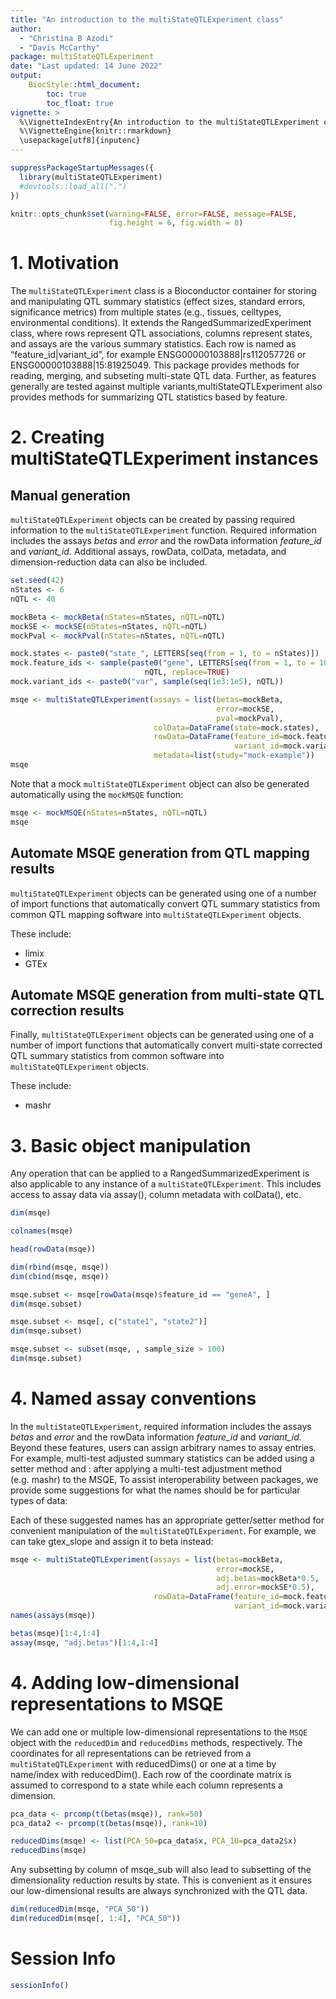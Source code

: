 ```yaml
---
title: "An introduction to the multiStateQTLExperiment class"
author:
  - "Christina B Azodi"
  - "Davis McCarthy"
package: multiStateQTLExperiment
date: "Last updated: 14 June 2022"
output:
    BiocStyle::html_document:
        toc: true
        toc_float: true
vignette: >
  %\VignetteIndexEntry{An introduction to the multiStateQTLExperiment class}
  %\VignetteEngine{knitr::rmarkdown}
  \usepackage[utf8]{inputenc}
---
```


```r
suppressPackageStartupMessages({
  library(multiStateQTLExperiment)
  #devtools::load_all(".")
})

knitr::opts_chunk$set(warning=FALSE, error=FALSE, message=FALSE, 
                      fig.height = 6, fig.width = 8)
```

# 1. Motivation

The `multiStateQTLExperiment` class is a Bioconductor container for storing and manipulating QTL summary statistics (effect sizes, standard errors, significance metrics) from multiple states (e.g., tissues, celltypes, environmental conditions). It extends the RangedSummarizedExperiment class, where rows represent QTL associations, columns represent states, and assays are the various summary statistics. Each row is named as "feature_id|variant_id", for example ENSG00000103888|rs112057726 or ENSG00000103888|15:81925049. This package provides methods for reading, merging, and subseting multi-state QTL data. Further, as features generally are tested against multiple variants,multiStateQTLExperiment also provides methods for summarizing QTL statistics based by feature. 


# 2. Creating multiStateQTLExperiment instances

## Manual generation

`multiStateQTLExperiment` objects can be created by passing required information to the `multiStateQTLExperiment` function. Required information includes the assays *betas* and *error* and the rowData information *feature_id* and *variant_id*. Additional assays, rowData, colData, metadata, and dimension-reduction data can also be included.


```r
set.seed(42)
nStates <- 6
nQTL <- 40

mockBeta <- mockBeta(nStates=nStates, nQTL=nQTL)
mockSE <- mockSE(nStates=nStates, nQTL=nQTL)
mockPval <- mockPval(nStates=nStates, nQTL=nQTL)

mock.states <- paste0("state_", LETTERS[seq(from = 1, to = nStates)])
mock.feature_ids <- sample(paste0("gene", LETTERS[seq(from = 1, to = 10)]), 
                              nQTL, replace=TRUE)
mock.variant_ids <- paste0("var", sample(seq(1e3:1e5), nQTL))

msqe <- multiStateQTLExperiment(assays = list(betas=mockBeta, 
                                              error=mockSE, 
                                              pval=mockPval),
                                colData=DataFrame(state=mock.states),
                                rowData=DataFrame(feature_id=mock.feature_ids,
                                                  variant_id=mock.variant_ids),
                                metadata=list(study="mock-example"))
msqe
```

Note that a mock `multiStateQTLExperiment` object can also be generated automatically using the `mockMSQE` function:

```r
msqe <- mockMSQE(nStates=nStates, nQTL=nQTL)
msqe
```

## Automate MSQE generation from QTL mapping results

`multiStateQTLExperiment` objects can be generated using one of a number of import functions that automatically convert QTL summary statistics from common QTL mapping software into `multiStateQTLExperiment` objects.

These include:
  
  - limix
  - GTEx


## Automate MSQE generation from multi-state QTL correction results

Finally, `multiStateQTLExperiment` objects can be generated using one of a number of import functions that automatically convert multi-state corrected QTL summary statistics from common software into `multiStateQTLExperiment` objects.

These include:

  - mashr

# 3. Basic object manipulation

Any operation that can be applied to a RangedSummarizedExperiment is also applicable to any instance of a `multiStateQTLExperiment`. This includes access to assay data via assay(), column metadata with colData(), etc. 

```r
dim(msqe)
```

```r
colnames(msqe)
```

```r
head(rowData(msqe))
```

```r
dim(rbind(msqe, msqe))
dim(cbind(msqe, msqe))
```

```r
msqe.subset <- msqe[rowData(msqe)$feature_id == "geneA", ]
dim(msqe.subset)

msqe.subset <- msqe[, c("state1", "state2")]
dim(msqe.subset)

msqe.subset <- subset(msqe, , sample_size > 100)
dim(msqe.subset)
```

# 4. Named assay conventions

In the `multiStateQTLExperiment`, required information includes the assays *betas* and *error* and the rowData information *feature_id* and *variant_id*. Beyond these features, users can assign arbitrary names to assay entries. For example, multi-test adjusted summary statistics can be added using a setter method and : after applying a multi-test adjustment method (e.g. mashr) to the MSQE, To assist interoperability between packages, we provide some suggestions for what the names should be for particular types of data:


Each of these suggested names has an appropriate getter/setter method for convenient manipulation of the `multiStateQTLExperiment`. For example, we can take gtex_slope and assign it to beta instead:

```r
msqe <- multiStateQTLExperiment(assays = list(betas=mockBeta, 
                                              error=mockSE, 
                                              adj.betas=mockBeta*0.5, 
                                              adj.error=mockSE*0.5),
                                rowData=DataFrame(feature_id=mock.feature_ids,
                                                  variant_id=mock.variant_ids))
names(assays(msqe))

betas(msqe)[1:4,1:4]
assay(msqe, "adj.betas")[1:4,1:4]
```


# 4. Adding low-dimensional representations to MSQE

We can add one or multiple low-dimensional representations to the `MSQE ` object with the `reducedDim` and `reducedDims` methods, respectively. The coordinates for all representations can be retrieved from a `multiStateQTLExperiment` with reducedDims() or one at a time by name/index with reducedDim(). Each row of the coordinate matrix is assumed to correspond to a state while each column represents a dimension.

```r
pca_data <- prcomp(t(betas(msqe)), rank=50)
pca_data2 <- prcomp(t(betas(msqe)), rank=10)

reducedDims(msqe) <- list(PCA_50=pca_data$x, PCA_10=pca_data2$x)
reducedDims(msqe)
```


Any subsetting by column of msqe_sub will also lead to subsetting of the dimensionality reduction results by state. This is convenient as it ensures our low-dimensional results are always synchronized with the QTL data.

```r
dim(reducedDim(msqe, "PCA_50"))
dim(reducedDim(msqe[, 1:4], "PCA_50"))
```




# Session Info

```r
sessionInfo()
```
